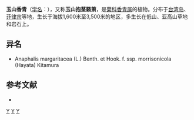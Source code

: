 {{Speciesbox 
| genus = Anaphalis
| species = morrisonicola
| authority = [[早田文藏|Hayata]], 1919
}}
'''玉山香青'''（[[学名|学名]]：{{lang|la|''Anaphalis morrisonicola''}}），又称'''玉山抱茎籁箫'''，是[[菊科|菊科]][[香青属|香青属]]的植物。分布于[[台湾岛|台湾岛]]、[[菲律宾|菲律宾]]等地，生长于海拔1,600米至3,500米的地区，多生长在低山、亚高山草地和岩石上。

== 异名 ==
* Anaphalis margaritacea (L.) Benth. et Hook. f. ssp. morrisonicola (Hayata) Kitamura

== 参考文献 ==
<div class="references-small">
* {{cite web| url =http://www.bioinfo.cn/db05/KmzwSpecies.php?action=view&id=2786| title =玉山香青| work =《中国高等植物数据库全库》| publisher =中国科学院微生物研究所| author =昆明植物研究所| accessdate =2009-02-23| deadurl =yes| archiveurl =https://web.archive.org/web/20160305004516/http://www.bioinfo.cn/db05/KmzwSpecies.php?action=view&id=2786| archivedate =2016-03-05}}
</div>
{{Taxonbar|from=Q15226217}}

[[Category:香青属|Y]]
[[Category:台灣植物|Y]]
[[Category:菲律宾植物|Y]]